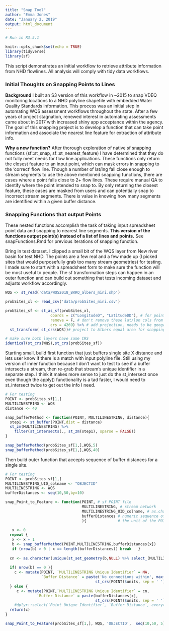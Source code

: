 ```yaml
---
title: "Snap Tool"
author: "Emma Jones"
date: "January 2, 2019"
output: html_document
---
```


```r

# Run in R3.5.1

knitr::opts_chunk$set(echo = TRUE)
library(tidyverse)
library(sf)
```

This script demonstrates an initial workflow to retrieve attribute information from NHD flowlines. All analysis will comply with tidy data workflows. 

### Initial Thoughts on Snapping Points to Lines

**Background** 
I built an S3 version of this workflow in ~2015 to snap VDEQ monitoring locations to a NHD polyline shapefile with embedded Water Quality Standards information. This process was an initial step in automating WQS assessment workflows throughout the state. After a few years of project stagnation, renewed interest in automating assessments came about in 2017 with increased shiny app acceptance within the agency. The goal of this snapping project is to develop a function that can take point information and associate the nearest line feature for extraction of attribute info. 

**Why a new function?** 
After thorough exploration of native sf snapping functions (sf::st_snap, sf::st_nearest_feature) I have determined that they do not fully meet needs for flow line applications. These functions only return the closest feature to an input point, which can mask errors in snapping to the 'correct' flow line. Though a number of lat/lng fall close enough to stream segments to use the above mentioned snapping functions, there are cases where a point falls close to 2+ flow lines. These require manual QA to identify where the point intended to snap to. By only returning the closest feature, these cases are masked from users and can potentially snap to incorrect stream segments. There is value in knowing how many segments are identified within a given buffer distance.

### Snapping Functions that output Points

These nested functions accomplish the task of taking input spreadsheet point data and snapping to nearest line segments. **This version of the functions output point(s) instead of a list of lines and points.** See snapFunctions.Rmd for previous iterations of snapping function.

Bring in test dataset. I clipped a small bit of the WQS layer from New river basin for test NHD. The points are a few real and a few made up (I picked sites that would purposefully grab too many stream geometries) for testing. I made sure to start with a spreadsheet form to make sure the function will be most useful to people. The sf transformation steps can happen in an outer function and can build out something that tests incoming dataset and adjusts workflow accordingly.

```r
WQS <- st_read('data/WQS2018_BRRO_albers_mini.shp')

probSites_xl <- read_csv('data/probSites_mini.csv')

probSites_sf <- st_as_sf(probSites_xl, 
                    coords = c("LongitudeD", "LatitudeDD"), # for point data
                    remove = F, # don't remove these lat/lon cols from df
                    crs = 4269) %>% # add projection, needs to be geographic for now bc entering lat/lng, 
  st_transform( st_crs(WQS))# project to Albers equal area for snapping

# make sure both layers have same CRS
identical(st_crs(WQS),st_crs(probSites_sf))
```


Starting small, build first function that just buffers single site X distance and lets user know if there is a match with input polyline file. Still using my version of inner function because I don't want to test to see if a buffer intersects a stream, then re-grab that stream's unique identifier in a separate step. I think it makes more sense to just do the st_intersect once even though the apply() functionality is a tad faster, I would need to st_intersect twice to get out the info I need.


```r
# For testing
POINT <- probSites_sf[1,]
MULTILINESTRING <- WQS
distance <- 40

snap_bufferMethod <- function(POINT, MULTILINESTRING, distance){
  step1 <- st_buffer(POINT,dist = distance)
  st_zm(MULTILINESTRING) %>% 
    filter(st_intersects(., st_zm(step1), sparse = FALSE))
}

snap_bufferMethod(probSites_sf[1,],WQS,5)
snap_bufferMethod(probSites_sf[1,],WQS,40)
```

Then build outer function that accepts sequence of buffer distances for a single site.

```r
# For testing
POINT <- probSites_sf[1,]
MULTILINESTRING_UID_colname <- "OBJECTID"
MULTILINESTRING <- WQS
bufferDistances <- seq(10,50,by=10)

snap_Point_to_Feature <- function(POINT, # sf POINT file
                                  MULTILINESTRING, # stream network
                                  MULTILINESTRING_UID_colname, # as.character(name of unique identifier in POINT file)
                                  bufferDistances # numeric sequence of distances to run buffer, these will be in
                                  ){              # the unit of the POINT and MULTILINESTRING files
  
   x <- 0
  repeat {
   x <- x + 1
   b <- snap_bufferMethod(POINT,MULTILINESTRING,bufferDistances[x])
   if (nrow(b) > 0 | x == length(bufferDistances)) break   }
  
  cn <- as.character(unique(st_set_geometry(b,NULL) %>% select_(MULTILINESTRING_UID_colname)))
  
  if( nrow(b) == 0 ){
    c <- mutate(POINT, `MULTILINESTRING Unique Identifier` = NA,
                `Buffer Distance` = paste('No connections within', max(bufferDistances),
                                        st_crs(POINT)$units, sep = ' '))
  } else {
     c <- mutate(POINT,`MULTILINESTRING Unique Identifier` = cn,
              `Buffer Distance` = paste(bufferDistances[x], 
                                        st_crs(POINT)$units, sep = ' ')) }#%>%
    #dplyr::select(`Point Unique Identifier`, `Buffer Distance`, everything())  }
  return(c)
}

snap_Point_to_Feature(probSites_sf[1,], WQS, 'OBJECTID',  seq(10,50, 5))
``` 
